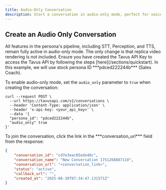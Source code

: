 ```yaml
---
title: Audio-Only Conversation
description: Start a conversation in audio-only mode, perfect for voice-only or low-bandwidth environments.
---
```


## Create an Audio Only Conversation
<Note>
All features in the persona's pipeline, including STT, Perception, and TTS, remain fully active in audio-only mode. The only change is that replica video rendering is not included.
</Note>
<Steps>
<Step title="Step 1: Get an API Key" titleSize="h3">
Ensure you have created the Tavus API Key to access the Tavus API by following the steps [here](/sections/quickstart).
</Step>
<Step title="Step 2: Make your Audio Only Conversation" titleSize="h3">
<Note>
In this example, we will use stock persona ID ***pdced222244b*** (Sales Coach).
</Note>

To enable audio-only mode, set the `audio_only` parameter to `true` when creating the conversation:
```shell cURL
curl --request POST \
  --url https://tavusapi.com/v2/conversations \
  --header 'Content-Type: application/json' \
  --header 'x-api-key: <your_api_key>' \
  --data '{
  "persona_id": "pdced222244b",
  "audio_only" true
}'

```

</Step>
<Step title="Step 3: Join the Conversation" titleSize="h3">
To join the conversation, click the link in the ***conversation_url*** field from the response:

```json
{
    "conversation_id": "cd7e3eac05ede40c",
    "conversation_name": "New Conversation 1751268887110",
    "conversation_url": "<conversation_link>",
    "status": "active",
    "callback_url": "",
    "created_at": "2025-06-30T07:34:47.131571Z"
}
```
</Step>
</Steps>

